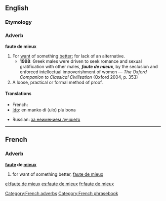 ==English==

===Etymology===
{{etyl|fr}}

===Adverb===
'''faute de mieux'''

# For [[want]] of something [[better]]; for lack of an alternative.
#* '''1998''': Greek males were driven to seek romance and sexual gratification with other males, '''''faute de mieux''''', by the seclusion and enforced intellectual impoverishment of women — ''The Oxford Companion to Classical Civilisation'' (Oxford 2004, p. 353)
# A loose, practical or formal method of proof.

====Translations====
{{trans-top}}
* French: {{t-|fr|faute de mieux}}
* [[Ido]]: en manko di (ulo) plu bona
{{trans-mid}}
* Russian: [[за неимением лучшего]]
{{trans-bottom}}

{{rfd}}

----

==French==

===Adverb===
'''[[faute#French|faute]] de [[mieux#French|mieux]]'''

# for want of something better, [[#English|faute de mieux]]

[[Category:French adverbs]]
[[Category:French phrasebook]]

[[el:faute de mieux]]
[[es:faute de mieux]]
[[fr:faute de mieux]]